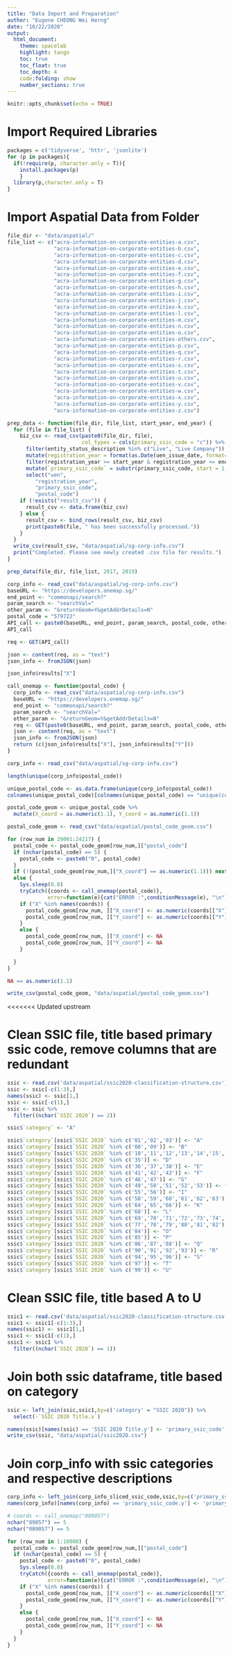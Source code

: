 ```yaml
---
title: "Data Import and Preparation"
author: "Eugene CHEONG Wei Herng"
date: "10/22/2020"
output:
  html_document:
    theme: spacelab
    highlight: tango
    toc: true
    toc_float: true
    toc_depth: 4
    code:folding: show
    number_sections: true
---
```


```r
knitr::opts_chunk$set(echo = TRUE)
```

# Import Required Libraries

```r
packages = c('tidyverse', 'httr', 'jsonlite')
for (p in packages){
  if(!require(p, character.only = T)){
    install.packages(p)
    }
  library(p,character.only = T)
}
```

# Import Aspatial Data from Folder

```r
file_dir <- "data/aspatial/"
file_list <- c("acra-information-on-corporate-entities-a.csv",
               "acra-information-on-corporate-entities-b.csv",
               "acra-information-on-corporate-entities-c.csv",
               "acra-information-on-corporate-entities-d.csv",
               "acra-information-on-corporate-entities-e.csv",
               "acra-information-on-corporate-entities-f.csv",
               "acra-information-on-corporate-entities-g.csv",
               "acra-information-on-corporate-entities-h.csv",
               "acra-information-on-corporate-entities-i.csv",
               "acra-information-on-corporate-entities-j.csv",
               "acra-information-on-corporate-entities-k.csv",
               "acra-information-on-corporate-entities-l.csv",
               "acra-information-on-corporate-entities-m.csv",
               "acra-information-on-corporate-entities-n.csv",
               "acra-information-on-corporate-entities-o.csv",
               "acra-information-on-corporate-entities-others.csv",
               "acra-information-on-corporate-entities-p.csv",
               "acra-information-on-corporate-entities-q.csv",
               "acra-information-on-corporate-entities-r.csv",
               "acra-information-on-corporate-entities-s.csv",
               "acra-information-on-corporate-entities-t.csv",
               "acra-information-on-corporate-entities-u.csv",
               "acra-information-on-corporate-entities-v.csv",
               "acra-information-on-corporate-entities-w.csv",
               "acra-information-on-corporate-entities-x.csv",
               "acra-information-on-corporate-entities-y.csv",
               "acra-information-on-corporate-entities-z.csv")
```

```r
prep_data <- function(file_dir, file_list, start_year, end_year) {
  for (file in file_list) {
    biz_csv <- read_csv(paste0(file_dir, file),
                        col_types = cols(primary_ssic_code = "c")) %>%
      filter(entity_status_description %in% c("Live", "Live Company")) %>%
      mutate(registration_year = format(as.Date(uen_issue_date, format="%Y-%m-%d"),"%Y")) %>%
      filter(registration_year >= start_year & registration_year <= end_year) %>%
      mutate(`primary_ssic_code` = substr(primary_ssic_code, start = 1, stop = 2)) %>%
      select("uen",
         "registration_year",
         "primary_ssic_code",
         "postal_code")
    if (!exists("result_csv")) {
      result_csv <- data.frame(biz_csv)
    } else {
      result_csv <- bind_rows(result_csv, biz_csv)
      print(paste0(file, " has been successfully processed."))
    }
  }
  write_csv(result_csv, "data/aspatial/sg-corp-info.csv")
  print("Completed. Please see newly created .csv file for results.")
}
```

```r
prep_data(file_dir, file_list, 2017, 2019)
```

```r
corp_info <- read_csv("data/aspatial/sg-corp-info.csv")
baseURL <- "https://developers.onemap.sg/"
end_point <- "commonapi/search?"
param_search <- "searchVal="
other_param <- "&returnGeom=Y&getAddrDetails=N"
postal_code = "579722"
API_call <- paste0(baseURL, end_point, param_search, postal_code, other_param)
API_call
```

```r
req <- GET(API_call)
```

```r
json <- content(req, as = "text")
json_info <- fromJSON(json)
```

```r
json_info$results["X"]
```


```r
call_onemap <- function(postal_code) {
  corp_info <- read_csv("data/aspatial/sg-corp-info.csv")
  baseURL <- "https://developers.onemap.sg/"
  end_point <- "commonapi/search?"
  param_search <- "searchVal="
  other_param <- "&returnGeom=Y&getAddrDetails=N"
  req <- GET(paste0(baseURL, end_point, param_search, postal_code, other_param))
  json <- content(req, as = "text")
  json_info <- fromJSON(json)
  return (c(json_info$results["X"], json_info$results["Y"]))
}
```

```r
corp_info <- read_csv("data/aspatial/sg-corp-info.csv")
```

```r
length(unique(corp_info$postal_code))
```

```r
unique_postal_code <- as.data.frame(unique(corp_info$postal_code))
colnames(unique_postal_code)[colnames(unique_postal_code) == "unique(corp_info$postal_code)"] <- "postal_code"
```

```r
postal_code_geom <- unique_postal_code %>%
  mutate(X_coord = as.numeric(1.1), Y_coord = as.numeric(1.1))
```

```r
postal_code_geom <- read_csv("data/aspatial/postal_code_geom.csv")
```


```r
for (row_num in 20001:24217) {
  postal_code <- postal_code_geom[row_num,]["postal_code"]
  if (nchar(postal_code) == 5) {
    postal_code <- paste0("0", postal_code)
  }
  if (!(postal_code_geom[row_num,]["X_coord"] == as.numeric(1.1))) next
  else {
    Sys.sleep(0.8)
    tryCatch({coords <- call_onemap(postal_code)},
             error=function(e){cat("ERROR :",conditionMessage(e), "\n")})
    if ("X" %in% names(coords)) {
      postal_code_geom[row_num, ]["X_coord"] <- as.numeric(coords[["X"]][1])
      postal_code_geom[row_num, ]["Y_coord"] <- as.numeric(coords[["Y"]][1])     
    }
    else {
      postal_code_geom[row_num, ]["X_coord"] <- NA
      postal_code_geom[row_num, ]["Y_coord"] <- NA
    }

  }
}
```

```r
NA == as.numeric(1.1)
```

```r
write_csv(postal_code_geom, "data/aspatial/postal_code_geom.csv")
```

<<<<<<< Updated upstream

# Clean SSIC file, title based primary ssic code, remove columns that are redundant

```r
ssic <- read.csv('data/aspatial/ssic2020-classification-structure.csv')
ssic <- ssic[-c(1:3),]
names(ssic) <- ssic[1,]
ssic <- ssic[-c(1),]
ssic <- ssic %>%
  filter((nchar(`SSIC 2020`) == 2))

ssic$`category` <- "A"

ssic$`category`[ssic$`SSIC 2020` %in% c('01','02','03')] <- "A"
ssic$`category`[ssic$`SSIC 2020` %in% c('08','09')] <- "B"
ssic$`category`[ssic$`SSIC 2020` %in% c('10','11','12','13','14','15','16','17','18','19','20','21','22','23','24','25','26','27','28','29','30','31','32')] <- "C"
ssic$`category`[ssic$`SSIC 2020` %in% c('35')] <- "D"
ssic$`category`[ssic$`SSIC 2020` %in% c('36','37','38')] <- "E"
ssic$`category`[ssic$`SSIC 2020` %in% c('41','42','43')] <- "F"
ssic$`category`[ssic$`SSIC 2020` %in% c('46','47')] <- "G"
ssic$`category`[ssic$`SSIC 2020` %in% c('49','50','51','52','53')] <- "H"
ssic$`category`[ssic$`SSIC 2020` %in% c('55','56')] <- "I"
ssic$`category`[ssic$`SSIC 2020` %in% c('58','59','60','61','62','63')] <- "J"
ssic$`category`[ssic$`SSIC 2020` %in% c('64','65','66')] <- "K"
ssic$`category`[ssic$`SSIC 2020` %in% c('68')] <- "L"
ssic$`category`[ssic$`SSIC 2020` %in% c('69','70','71','72','73','74','75')] <- "M"
ssic$`category`[ssic$`SSIC 2020` %in% c('77','78','79','80','81','82')] <- "N"
ssic$`category`[ssic$`SSIC 2020` %in% c('84')] <- "O"
ssic$`category`[ssic$`SSIC 2020` %in% c('85')] <- "P"
ssic$`category`[ssic$`SSIC 2020` %in% c('86','87','88')] <- "Q"
ssic$`category`[ssic$`SSIC 2020` %in% c('90','91','92','93')] <- "R"
ssic$`category`[ssic$`SSIC 2020` %in% c('94','95','96')] <- "S"
ssic$`category`[ssic$`SSIC 2020` %in% c('97')] <- "T"
ssic$`category`[ssic$`SSIC 2020` %in% c('99')] <- "U"
```

# Clean SSIC file, title based A to U

```r
ssic1 <- read.csv('data/aspatial/ssic2020-classification-structure.csv')
ssic1 <- ssic1[-c(1:3),]
names(ssic1) <- ssic1[1,]
ssic1 <- ssic1[-c(1),]
ssic1 <- ssic1 %>%
  filter((nchar(`SSIC 2020`) == 1))

```

# Join both ssic dataframe, title based on category

```r
ssic <- left_join(ssic,ssic1,by=c('category' = "SSIC 2020")) %>%
  select(-`SSIC 2020 Title.x`)
```

```r
names(ssic)[names(ssic) == 'SSIC 2020 Title.y'] <- 'primary_ssic_code'
write_csv(ssic, "data/aspatial/ssic2020.csv")
```


# Join corp_info with ssic categories and respective descriptions

```r
corp_info <- left_join(corp_info_sliced_ssic_code,ssic,by=c('primary_ssic_code' = "SSIC 2020"))
names(corp_info)[names(corp_info) == 'primary_ssic_code.y'] <- 'primary_ssic_category_description'
```


```r
# coords <- call_onemap("089057")
nchar("89057") == 5
nchar("089057") == 5
```

```r
for (row_num in 1:10000) {
  postal_code <- postal_code_geom[row_num,]["postal_code"]
  if (nchar(postal_code) == 5) {
    postal_code <- paste0("0", postal_code)
    Sys.sleep(0.8)
    tryCatch({coords <- call_onemap(postal_code)},
             error=function(e){cat("ERROR :",conditionMessage(e), "\n")})
    if ("X" %in% names(coords)) {
      postal_code_geom[row_num, ]["X_coord"] <- as.numeric(coords[["X"]][1])
      postal_code_geom[row_num, ]["Y_coord"] <- as.numeric(coords[["Y"]][1])     
    }
    else {
      postal_code_geom[row_num, ]["X_coord"] <- NA
      postal_code_geom[row_num, ]["Y_coord"] <- NA
    }
  }
}
```

